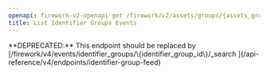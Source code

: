 ```yaml
---
openapi: firework-v2-openapi get /firework/v2/assets/groups/{assets_group_id}/feed
title: List Identifier Groups Events
---
```


<Warning>
**DEPRECATED:** This endpoint should be replaced by
[/firework/v4/events/identifier_groups/\{identifier_group_id\}/_search <Icon icon="code" size={16} />](/api-reference/v4/endpoints/identifier-group-feed)
</Warning>